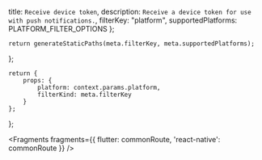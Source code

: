   title: `Receive device token`,
  description: `Receive a device token for use with push notifications.`,
  filterKey: "platform",
  supportedPlatforms: PLATFORM_FILTER_OPTIONS
};
      


    return generateStaticPaths(meta.filterKey, meta.supportedPlatforms);
};

    return {
        props: {
            platform: context.params.platform,
            filterKind: meta.filterKey
        }
    };
};


<Fragments fragments={{ flutter: commonRoute, 'react-native': commonRoute }} />
